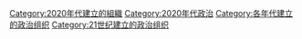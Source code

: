 [[Category:2020年代建立的組織|Category:2020年代建立的組織]]
[[Category:2020年代政治|Category:2020年代政治]]
[[Category:各年代建立的政治组织|Category:各年代建立的政治组织]]
[[Category:21世纪建立的政治组织|Category:21世纪建立的政治组织]]